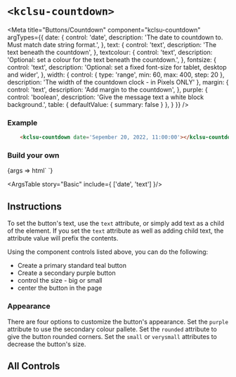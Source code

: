 


# `<kclsu-countdown>`

<Meta
  title="Buttons/Countdown"
  component="kclsu-countdown"
  argTypes={{
    date: {
      control: 'date',
      description: 'The date to countdown to. Must match date string format.',
    },
    text: {
      control: 'text',
      description: 'The text beneath the countdown',
    },
    textcolour: {
      control: 'text',
      description: 'Optional: set a colour for the text beneath the countdown.',
    },
    fontsize: {
      control: 'text',
      description: 'Optional: set a fixed font-size for tablet, desktop and wider',
    },
    width: { 
        control: 
            { type: 'range',
             min: 60, 
             max: 400, 
             step: 20 }, 
        description: 'The width of the countdown clock - in Pixels ONLY' 
    },
    margin: {
      control: 'text',
      description: 'Add margin to the countdown',
    },
    purple: {
      control: 'boolean',
      description: 'Give the message text a white block background.',
      table: { defaultValue: { summary: false } },
    }
  }}
/>

### Example

```html
    <kclsu-countdown date='Sepember 20, 2022, 11:00:00'></kclsu-countdown>
```


### Build your own
<Canvas withToolbar={true} withSource="open" >
  <Story name="Basic" component="kclsu-countdown" args={{
    date: 'Sepember 20, 2022, 11:00:00',
    text: 'Until something happens'
  }}>
    {args => html`
      <kclsu-countdown
        date="${ifDefined(args.link || undefined)}"
        text="${ifDefined(args.link || undefined)}"
      ></kclsu-countdown>`}
  </Story>
</Canvas>

<ArgsTable story="Basic" include={ ['date', 'text'] }/>

## Instructions
To set the button's text, use the `text` attribute, or simply add text as a child of the element. If you set the `text` attribute as well as adding child text, the attribute value will prefix the contents.

Using the component controls listed above, you can do the following:
 
- Create a primary standard teal button
- Create a secondary purple button
- control the size - big or small
- center the button in the page

### Appearance

There are four options to customize the button's appearance.
Set the `purple` attribute to use the secondary colour pallete. Set the `rounded` attribute to give the button rounded corners. Set the `small` or `verysmall` attributes to decrease the button's size.



## All Controls


<Description markdown={readme} />

